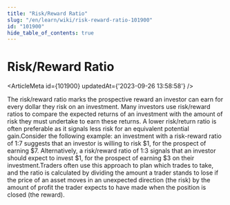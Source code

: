 ```yaml
---
title: "Risk/Reward Ratio"
slug: "/en/learn/wiki/risk-reward-ratio-101900"
id: "101900"
hide_table_of_contents: true
---
```



# Risk/Reward Ratio

<ArticleMeta id={101900} updatedAt={'2023-09-26 13:58:58'} />
<div className='border-solid border-b border-t-0 my-4 border-[var(--ifm-color-gray-300)]' />

The risk/reward ratio marks the prospective reward an investor can earn for every dollar they risk on an investment. Many investors use risk/reward ratios to compare the expected returns of an investment with the amount of risk they must undertake to earn these returns. A lower risk/return ratio is often preferable as it signals less risk for an equivalent potential gain.Consider the following example: an investment with a risk-reward ratio of 1:7 suggests that an investor is willing to risk $1, for the prospect of earning $7. Alternatively, a risk/reward ratio of 1:3 signals that an investor should expect to invest $1, for the prospect of earning $3 on their investment.Traders often use this approach to plan which trades to take, and the ratio is calculated by dividing the amount a trader stands to lose if the price of an asset moves in an unexpected direction (the risk) by the amount of profit the trader expects to have made when the position is closed (the reward).

